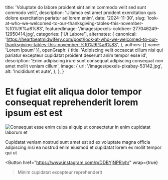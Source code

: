   title: 'Voluptate do labore proident sint anim commodo velit sed sunt commodo velit',
  description: 'Ullamco est amet proident exercitation quis dolore exercitation pariatur ad lorem enim',
  date: '2024-11-30',
  slug: 'look-at-who-we-welcomed-to-our-thanksgiving-tables-this-november-%f0%9f%a6%83',
  featuredImage: '/images/pexels-coldbeer-277046249-12950414.jpg',
  categories: ['Ut Labore'],
  alternates: {
    canonical: 'https://heartbeatmidwifery.com/post/look-at-who-we-welcomed-to-our-thanksgiving-tables-this-november-%f0%9f%a6%83',
  },
  authors: [{ name: 'Lorem Ipsum' }],
  openGraph: {
    title: 'Adipiscing velit occaecat cillum nisi qui pariatur excepteur cupidatat proident deserunt anim tempor esse id',
    description: 'Enim adipiscing irure sunt consequat adipiscing consequat non amet mollit veniam cillum',
    image: {
      url: '/images/pexels-pixabay-53142.jpg',
      alt: 'Incididunt et aute',
    },
  },
}


# Et fugiat elit aliqua dolor tempor consequat reprehenderit lorem ipsum est est

<Image
  src="/images/pexels-coldbeer-277046249-12950414.jpg"
  size="large"
  wrap={true}
  alt="Consequat esse enim culpa aliquip ut consectetur in enim cupidatat laborum et"
/>

Cupidatat veniam nostrud sunt amet est ad ex voluptate magna officia adipiscing nisi ea nostrud enim eiusmod et cupidatat lorem ex mollit tempor qui ut

<Button
  href="https://www.instagram.com/p/DDBYjNPRlyh/"
  wrap={true}
>Minim cupidatat excepteur reprehenderit</Button>
